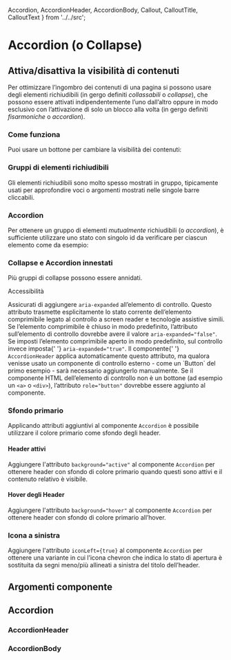   Accordion,
  AccordionHeader,
  AccordionBody,
  Callout,
  CalloutTitle,
  CalloutText
} from '../../src';

<Meta title='Documentazione/Componenti/Accordion' of={Accordion} />

# Accordion (o Collapse)

## Attiva/disattiva la visibilità di contenuti

Per ottimizzare l’ingombro dei contenuti di una pagina si possono usare degli elementi richiudibili (in gergo definiti _collassabili_ o _collapse_), che possono essere attivati indipendentemente l’uno dall’altro oppure in modo esclusivo con l’attivazione di solo un blocco alla volta (in gergo definiti _fisarmoniche_ o _accordion_).

### Come funziona

Puoi usare un bottone per cambiare la visibilità dei contenuti:

<Canvas>
  <Story id='componenti-collapse--esempi' />
</Preview>

### Gruppi di elementi richiudibili

Gli elementi richiudibili sono molto spesso mostrati in gruppo, tipicamente usati per approfondire voci o argomenti mostrati nelle singole barre cliccabili.

<Canvas>
  <Story id='componenti-collapse--gruppi-di-elementi-richiudibili' />
</Preview>

### Accordion

Per ottenere un gruppo di elementi _mutualmente_ richiudibili (o _accordion_), è sufficiente utilizzare uno stato con singolo id da verificare per ciascun elemento come da esempio:

<Canvas>
  <Story id='componenti-collapse--accordion' />
</Preview>

### Collapse e Accordion innestati

Più gruppi di collapse possono essere annidati.

<Canvas>
  <Story id='componenti-collapse--collapse-e-accordion-innestati' />
</Preview>

<div className='docs'>
  <Callout color='success'>
    <CalloutTitle>Accessibilità</CalloutTitle>
    <CalloutText>
      <p>
        Assicurati di aggiungere <code>aria-expanded</code> all’elemento di
        controllo. Questo attributo trasmette esplicitamente lo stato corrente
        dell’elemento comprimibile legato al controllo a screen reader e
        tecnologie assistive simili. Se l’elemento comprimibile è chiuso in modo
        predefinito, l’attributo sull’elemento di controllo dovrebbe avere il
        valore <code>aria-expanded="false"</code>. Se imposti l’elemento
        comprimibile aperto in modo predefinito, sul controllo invece imposta{' '}
        <code>aria-expanded="true"</code>. Il componente{' '}
        <code>AccordionHeader</code> applica automaticamente questo attributo,
        ma qualora venisse usato un componente di controllo esterno - come un
        `Button` del primo esempio - sarà necessario aggiungerlo manualmente. Se
        il componente HTML dell’elemento di controllo non è un bottone (ad
        esempio un <code>&lt;a&gt;</code> o <code>&lt;div&gt;</code>),
        l’attributo <code>role="button"</code> dovrebbe essere aggiunto al
        componente.
      </p>
    </CalloutText>
  </Callout>
</div>

### Sfondo primario

Applicando attributi aggiuntivi al componente `Accordion` è possibile utilizzare il colore primario come sfondo degli header.

#### Header attivi

Aggiungere l'attributo `background="active"` al componente `Accordion` per ottenere header con sfondo di colore primario quando questi sono attivi e il contenuto relativo è visibile.

<Canvas>
  <Story id='componenti-collapse--header-attivi' />
</Preview>

#### Hover degli Header

Aggiungere l'attributo `background="hover"` al componente `Accordion` per ottenere header con sfondo di colore primario all’hover.

<Canvas>
  <Story id='componenti-collapse--header-hover' />
</Preview>

### Icona a sinistra

Aggiungere l'attributo `iconLeft={true}` al componente `Accordion` per ottenere una variante in cui l’icona chevron che indica lo stato di apertura è sostituita da segni meno/più allineati a sinistra del titolo dell’header.

<Canvas>
  <Story id='componenti-collapse--icona-sinistra' />
</Preview>

## Argomenti componente

## Accordion

<ArgsTable of={Accordion} />

### AccordionHeader

<ArgsTable of={AccordionHeader} />

### AccordionBody

<ArgsTable of={AccordionBody} />
